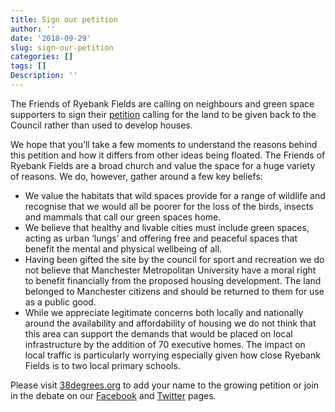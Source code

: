 ```yaml
---
title: Sign our petition
author: ''
date: '2018-09-29'
slug: sign-our-petition
categories: []
tags: []
Description: ''
---
```


The Friends of Ryebank Fields are calling on neighbours and green space supporters to sign their [petition](https://you.38degrees.org.uk/petitions/give-ryebank-fields-back-to-the-people) calling for the land to be given back to the Council rather than used to develop houses.

We hope that you'll take a few moments to understand the reasons behind this petition and how it differs from other ideas being floated. The Friends of Ryebank Fields are a broad church and value the space for a huge variety of reasons. We do, however, gather around a few key beliefs:

- We value the habitats that wild spaces provide for a range of wildlife and recognise that we would all be poorer for the loss of the birds, insects and mammals that call our green spaces home.
- We believe that healthy and livable cities must include green spaces, acting as urban 'lungs' and offering free and peaceful spaces that benefit the mental and physical wellbeing of all.
- Having been gifted the site by the council for sport and recreation we do not believe that Manchester Metropolitan University have a moral right to benefit financially from the proposed housing development. The land belonged to Manchester citizens and should be returned to them for use as a public good.
- While we appreciate legitimate concerns both locally and nationally around the availability and affordability of housing we do not think that this area can support the demands that would be placed on local infrastructure by the addition of 70 executive homes. The impact on local traffic is particularly worrying especially given how close Ryebank Fields is to two local primary schools.

Please visit [38degrees.org](https://you.38degrees.org.uk/petitions/give-ryebank-fields-back-to-the-people) to add your name to the growing petition or join in the debate on our [Facebook](https://www.facebook.com/groups/FriendsofRyebank) and [Twitter](https://twitter.com/ryebankfields) pages.
